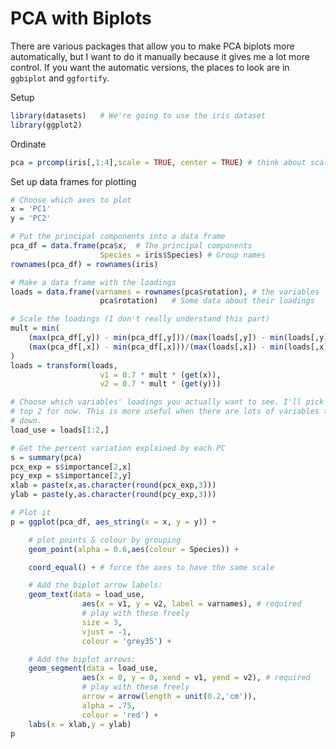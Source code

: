 PCA with Biplots
================

There are various packages that allow you to make PCA biplots more 
automatically, but I want to do it manually because it gives me a lot more 
control. If you want the automatic versions, the places to look are in 
`ggbiplot` and `ggfortify`.

Setup
```r
library(datasets)	# We're going to use the iris dataset
library(ggplot2)
```

Ordinate

```r
pca = prcomp(iris[,1:4],scale = TRUE, center = TRUE) # think about scale and center
```

Set up data frames for plotting

```r
# Choose which axes to plot
x = 'PC1'
y = 'PC2'

# Put the principal components into a data frame
pca_df = data.frame(pca$x,	# The principal components
					Species = iris$Species)	# Group names
rownames(pca_df) = rownames(iris)

# Make a data frame with the loadings
loads = data.frame(varnames = rownames(pca$rotation), # the variables
					pca$rotation)	# Some data about their loadings

# Scale the loadings (I don't really understand this part)
mult = min(
	(max(pca_df[,y]) - min(pca_df[,y]))/(max(loads[,y]) - min(loads[,y])),
	(max(pca_df[,x]) - min(pca_df[,x]))/(max(loads[,x]) - min(loads[,x]))
)
loads = transform(loads,
					v1 = 0.7 * mult * (get(x)),
					v2 = 0.7 * mult * (get(y)))

# Choose which variables' loadings you actually want to see. I'll pick the
# top 2 for now. This is more useful when there are lots of variables to narrow
# down.
load_use = loads[1:2,]

# Get the percent variation explained by each PC
s = summary(pca)
pcx_exp = s$importance[2,x]
pcy_exp = s$importance[2,y]
xlab = paste(x,as.character(round(pcx_exp,3)))
ylab = paste(y,as.character(round(pcy_exp,3)))

# Plot it
p = ggplot(pca_df, aes_string(x = x, y = y)) +

	# plot points & colour by grouping
	geom_point(alpha = 0.6,aes(colour = Species)) + 

	coord_equal() + # force the axes to have the same scale

	# Add the biplot arrow labels:
	geom_text(data = load_use,
				aes(x = v1, y = v2, label = varnames), # required
				# play with these freely
				size = 3,
				vjust = -1,
				colour = 'grey35') + 

	# Add the biplot arrows:
	geom_segment(data = load_use, 
				aes(x = 0, y = 0, xend = v1, yend = v2), # required
				# play with these freely
				arrow = arrow(length = unit(0.2,'cm')),
				alpha = .75,
				colour = 'red') + 
	labs(x = xlab,y = ylab)
p
```
